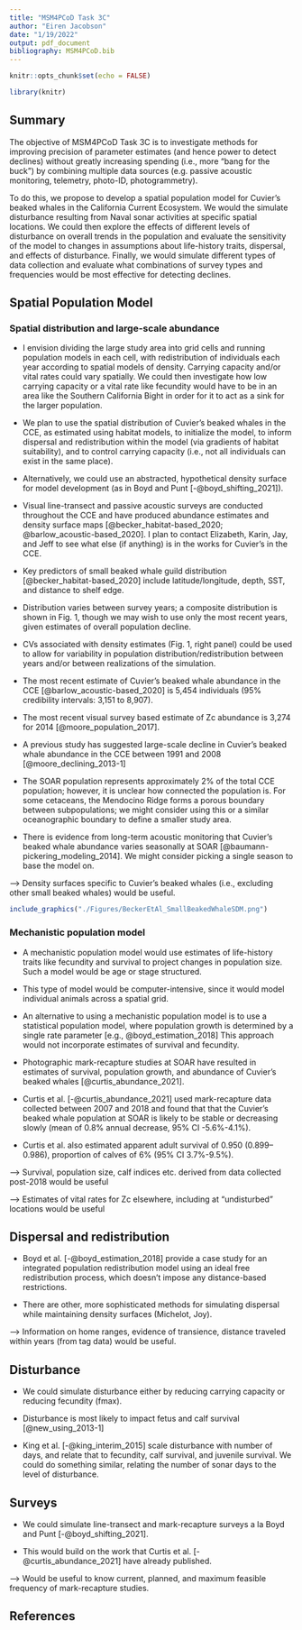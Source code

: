 ```yaml
---
title: "MSM4PCoD Task 3C"
author: "Eiren Jacobson"
date: "1/19/2022"
output: pdf_document
bibliography: MSM4PCoD.bib
---
```


```r
knitr::opts_chunk$set(echo = FALSE)

library(knitr)
```

## Summary

The objective of MSM4PCoD Task 3C is to investigate methods for improving precision of parameter estimates (and hence power to detect declines)  without greatly increasing spending (i.e., more “bang for the buck”) by combining multiple data sources (e.g. passive acoustic monitoring, telemetry, photo-ID, photogrammetry). 

To do this, we propose to develop a spatial population model for Cuvier's beaked whales in the California Current Ecosystem. We would the simulate disturbance resulting from Naval sonar activities at specific spatial locations. We could then explore the effects of different levels of disturbance on overall trends in the population and evaluate the sensitivity of the model to changes in assumptions about life-history traits, dispersal, and effects of disturbance. Finally, we would simulate different types of data collection and evaluate what combinations of survey types and frequencies would be most effective for detecting declines.

## Spatial Population Model

### Spatial distribution and large-scale abundance

- I envision dividing the large study area into grid cells and running population models in each cell, with redistribution of individuals each year according to spatial models of density. Carrying capacity and/or vital rates could vary spatially. We could then investigate how low carrying capacity or a vital rate like fecundity would have to be in an area like the Southern California Bight in order for it to act as a sink for the larger population.

- We plan to use the spatial distribution of Cuvier's beaked whales in the CCE, as estimated using habitat models, to initialize the model, to inform dispersal and redistribution within the model (via gradients of habitat suitability), and to control carrying capacity (i.e., not all individuals can exist in the same place). 

- Alternatively, we could use an abstracted, hypothetical density surface for model development (as in Boyd and Punt [-@boyd_shifting_2021]).  

- Visual line-transect and passive acoustic surveys are conducted throughout the CCE and have produced abundance estimates and density surface maps  [@becker_habitat-based_2020; @barlow_acoustic-based_2020]. I plan to contact Elizabeth, Karin, Jay, and Jeff to see what else (if anything) is in the works for Cuvier's in the CCE.  

- Key predictors of small beaked whale guild distribution [@becker_habitat-based_2020] include latitude/longitude, depth, SST, and distance to shelf edge.  

- Distribution varies between survey years; a composite distribution is shown in Fig. 1, though we may wish to use only the most recent years, given estimates of overall population decline.  

- CVs associated with density estimates (Fig. 1, right panel) could be used to allow for variability in population distribution/redistribution between years and/or between realizations of the simulation. 

- The most recent estimate of Cuvier's beaked whale abundance in the CCE [@barlow_acoustic-based_2020] is 5,454 individuals (95% credibility intervals: 3,151 to 8,907).

- The most recent visual survey based estimate of Zc abundance is 3,274 for 2014 [@moore_population_2017].

- A previous study has suggested large-scale decline in Cuvier's beaked whale abundance in the CCE between 1991 and 2008 [@moore_declining_2013-1]

- The SOAR population represents approximately 2\% of the total CCE population; however, it is unclear how connected the population is. For some cetaceans, the Mendocino Ridge forms a porous boundary between subpopulations; we might consider using this or a similar oceanographic boundary to define a smaller study area.

- There is evidence from long-term acoustic monitoring that Cuvier's beaked whale abundance varies seasonally at SOAR [@baumann-pickering_modeling_2014]. We might consider picking a single season to base the model on. 

--> Density surfaces specific to Cuvier's beaked whales (i.e., excluding other small beaked whales) would be useful.

```r

include_graphics("./Figures/BeckerEtAl_SmallBeakedWhaleSDM.png")

```

### Mechanistic population model

- A mechanistic population model would use estimates of life-history traits like fecundity and survival to project changes in population size. Such a model would be age or stage structured.  

- This type of model would be computer-intensive, since it would model individual animals across a spatial grid.  

- An alternative to using a mechanistic population model is to use a statistical population model, where population growth is determined by a single rate parameter [e.g., @boyd_estimation_2018] This approach would not incorporate estimates of survival and fecundity. 

- Photographic mark-recapture studies at SOAR have resulted in estimates of survival, population growth, and abundance of Cuvier's beaked whales [@curtis_abundance_2021].

- Curtis et al. [-@curtis_abundance_2021] used mark-recapture data collected between 2007 and 2018 and found that that the Cuvier's beaked whale population at SOAR is likely to be stable or decreasing slowly (mean of 0.8% annual decrease, 95\% CI -5.6\%-4.1\%).

- Curtis et al. also estimated apparent adult survival of 0.950 (0.899–0.986), proportion of calves of 6\% (95\% CI 3.7%-9.5%). 

--> Survival, population size, calf indices etc. derived from data collected post-2018 would be useful

--> Estimates of vital rates for Zc elsewhere, including at "undisturbed" locations would be useful 

## Dispersal and redistribution

- Boyd et al. [-@boyd_estimation_2018] provide a case study for an integrated population redistribution model using an ideal free redistribution process, which doesn't impose any distance-based restrictions. 

- There are other, more sophisticated methods for simulating dispersal while maintaining density surfaces (Michelot, Joy).

--> Information on home ranges, evidence of transience, distance traveled within years (from tag data) would be useful.

## Disturbance 

- We could simulate disturbance either by reducing carrying capacity or reducing fecundity (fmax).

- Disturbance is most likely to impact fetus and calf survival [@new_using_2013-1]

- King et al. [-@king_interim_2015] scale disturbance with number of days, and relate that to fecundity, calf survival, and juvenile survival. We could do something similar, relating the number of sonar days to the level of disturbance.

## Surveys

- We could simulate line-transect and mark-recapture surveys a la Boyd and Punt [-@boyd_shifting_2021].

- This would build on the work that Curtis et al. [-@curtis_abundance_2021] have already published.

--> Would be useful to know current, planned, and maximum feasible frequency of mark-recapture studies.  

## References

